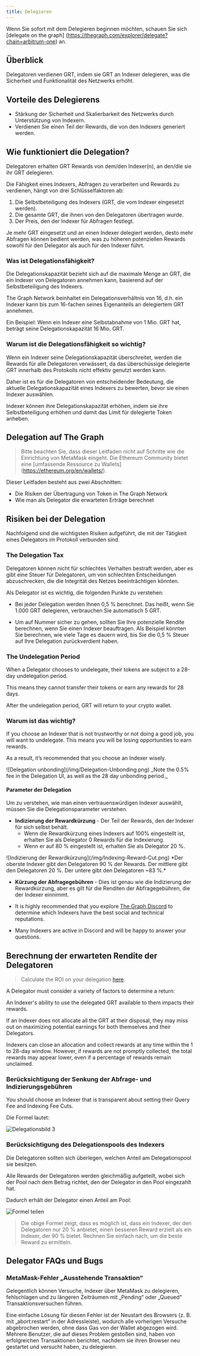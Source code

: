 ```yaml
---
title: Delegieren
---
```


Wenn Sie sofort mit dem Delegieren beginnen möchten, schauen Sie sich [delegate on the graph] (https://thegraph.com/explorer/delegate?chain=arbitrum-one) an.

## Überblick

Delegatoren verdienen GRT, indem sie GRT an Indexer delegieren, was die Sicherheit und Funktionalität des Netzwerks erhöht.

<VideoEmbed youtube="VACg8bitnVc" />

## Vorteile des Delegierens

- Stärkung der Sicherheit und Skalierbarkeit des Netzwerks durch Unterstützung von Indexern.
- Verdienen Sie einen Teil der Rewards, die von den Indexers generiert werden.

## Wie funktioniert die Delegation?

Delegatoren erhalten GRT Rewards von dem/den Indexer(n), an den/die sie ihr GRT delegieren.

Die Fähigkeit eines Indexers, Abfragen zu verarbeiten und Rewards zu verdienen, hängt von drei Schlüsselfaktoren ab:

1. Die Selbstbeteiligung des Indexers (GRT, die vom Indexer eingesetzt werden).
2. Die gesamte GRT, die ihnen von den Delegatoren übertragen wurde.
3. Der Preis, den der Indexer für Abfragen festlegt.

Je mehr GRT eingesetzt und an einen Indexer delegiert werden, desto mehr Abfragen können bedient werden, was zu höheren potenziellen Rewards sowohl für den Delegator als auch für den Indexer führt.

### Was ist Delegationsfähigkeit?

Die Delegationskapazität bezieht sich auf die maximale Menge an GRT, die ein Indexer von Delegatoren annehmen kann, basierend auf der Selbstbeteiligung des Indexers.

The Graph Network beinhaltet ein Delegationsverhältnis von 16, d.h. ein Indexer kann bis zum 16-fachen seines Eigenanteils an delegiertem GRT annehmen.

Ein Beispiel: Wenn ein Indexer eine Selbstabnahme von 1 Mio. GRT hat, beträgt seine Delegationskapazität 16 Mio. GRT.

### Warum ist die Delegationsfähigkeit so wichtig?

Wenn ein Indexer seine Delegationskapazität überschreitet, werden die Rewards für alle Delegatoren verwässert, da das überschüssige delegierte GRT innerhalb des Protokolls nicht effektiv genutzt werden kann.

Daher ist es für die Delegatoren von entscheidender Bedeutung, die aktuelle Delegationskapazität eines Indexers zu bewerten, bevor sie einen Indexer auswählen.

Indexer können ihre Delegationskapazität erhöhen, indem sie ihre Selbstbeteiligung erhöhen und damit das Limit für delegierte Token anheben.

## Delegation auf The Graph

<VideoEmbed youtube="HVyIrMcNu7I" />

> Bitte beachten Sie, dass dieser Leitfaden nicht auf Schritte wie die Einrichtung von MetaMask eingeht. Die Ethereum Community bietet eine [umfassende Ressource zu Wallets] (https://ethereum.org/en/wallets/).

Dieser Leitfaden besteht aus zwei Abschnitten:

- Die Risiken der Übertragung von Token in The Graph Network
- Wie man als Delegator die erwarteten Erträge berechnet

## Risiken bei der Delegation

Nachfolgend sind die wichtigsten Risiken aufgeführt, die mit der Tätigkeit eines Delegators im Protokoll verbunden sind.

### The Delegation Tax

Delegatoren können nicht für schlechtes Verhalten bestraft werden, aber es gibt eine Steuer für Delegatoren, um von schlechten Entscheidungen abzuschrecken, die die Integrität des Netzes beeinträchtigen könnten.

Als Delegator ist es wichtig, die folgenden Punkte zu verstehen:

- Bei jeder Delegation werden Ihnen 0,5 % berechnet. Das heißt, wenn Sie 1.000 GRT delegieren, verbrauchen Sie automatisch 5 GRT.

- Um auf Nummer sicher zu gehen, sollten Sie Ihre potenzielle Rendite berechnen, wenn Sie einen Indexer beauftragen. Als Beispiel könnten Sie berechnen, wie viele Tage es dauern wird, bis Sie die 0,5 % Steuer auf Ihre Delegation zurückverdient haben.

### The Undelegation Period

When a Delegator chooses to undelegate, their tokens are subject to a 28-day undelegation period.

This means they cannot transfer their tokens or earn any rewards for 28 days.

After the undelegation period, GRT will return to your crypto wallet.

### Warum ist das wichtig?

If you choose an Indexer that is not trustworthy or not doing a good job, you will want to undelegate. This means you will be losing opportunities to earn rewards.

As a result, it’s recommended that you choose an Indexer wisely.

<div sx={{ mx: 'auto', maxWidth: '400px' }}>
  ![Delegation unbonding](/img/Delegation-Unbonding.png) _Note the 0.5% fee in the Delegation UI, as well as the 28 day
  unbonding period._
</div>

#### Parameter der Delegation

Um zu verstehen, wie man einen vertrauenswürdigen Indexer auswählt, müssen Sie die Delegationsparameter verstehen.

- **Indizierung der Rewardkürzung** - Der Teil der Rewards, den der Indexer für sich selbst behält.
  - Wenn die Rewardkürzung eines Indexers auf 100% eingestellt ist, erhalten Sie als Delegator 0 Rewards für die Indexierung.
  - Wenn er auf 80 % eingestellt ist, erhalten Sie als Delegator 20 %.

<div sx={{ mx: 'auto', maxWidth: '700px' }}>
![Indizierung der Rewardkürzung](/img/Indexing-Reward-Cut.png) *Der oberste Indexer gibt den Delegatoren 90 % der Rewards. Der
mittlere gibt den Delegatoren 20 %. Der untere gibt den Delegatoren ~83 %.*
</div>

- **Kürzung der Abfragegebühren** - Dies ist genau wie die Indizierung der Rewardkürzung, aber es gilt für die Renditen der Abfragegebühren, die der Indexer einnimmt.

- It is highly recommended that you explore [The Graph Discord](https://discord.gg/graphprotocol) to determine which Indexers have the best social and technical reputations.

- Many Indexers are active in Discord and will be happy to answer your questions.

## Berechnung der erwarteten Rendite der Delegatoren

> Calculate the ROI on your delegation [here](https://thegraph.com/explorer/delegate?chain=arbitrum-one).

A Delegator must consider a variety of factors to determine a return:

An Indexer's ability to use the delegated GRT available to them impacts their rewards.

If an Indexer does not allocate all the GRT at their disposal, they may miss out on maximizing potential earnings for both themselves and their Delegators.

Indexers can close an allocation and collect rewards at any time within the 1 to 28-day window. However, if rewards are not promptly collected, the total rewards may appear lower, even if a percentage of rewards remain unclaimed.

### Berücksichtigung der Senkung der Abfrage- und Indizierungsgebühren

You should choose an Indexer that is transparent about setting their Query Fee and Indexing Fee Cuts.

Die Formel lautet:

![Delegationsbild 3](/img/Delegation-Reward-Formula.png)

### Berücksichtigung des Delegationspools des Indexers

<VideoEmbed youtube="G0HyUZ0m_Q8" />

Die Delegatoren sollten sich überlegen, welchen Anteil am Delegationspool sie besitzen.

Alle Rewards der Delegatoren werden gleichmäßig aufgeteilt, wobei sich der Pool nach dem Betrag richtet, den der Delegator in den Pool eingezahlt hat.

Dadurch erhält der Delegator einen Anteil am Pool:

![Formel teilen](/img/Share-Forumla.png)

> Die obige Formel zeigt, dass es möglich ist, dass ein Indexer, der den Delegatoren nur 20 % anbietet, einen besseren Reward erzielt als ein Indexer, der 90 % bietet. Rechnen Sie einfach nach, um die beste Reward zu ermitteln.

## Delegator FAQs und Bugs

### MetaMask-Fehler „Ausstehende Transaktion“

Gelegentlich können Versuche, Indexer über MetaMask zu delegieren, fehlschlagen und zu längeren Zeiträumen mit „Pending“ oder „Queued“ Transaktionsversuchen führen.

Eine einfache Lösung für diesen Fehler ist der Neustart des Browsers (z. B. mit „abort:restart“ in der Adressleiste), wodurch alle vorherigen Versuche abgebrochen werden, ohne dass Gas von der Wallet abgezogen wird. Mehrere Benutzer, die auf dieses Problem gestoßen sind, haben von erfolgreichen Transaktionen berichtet, nachdem sie ihren Browser neu gestartet und versucht haben, zu delegieren.

